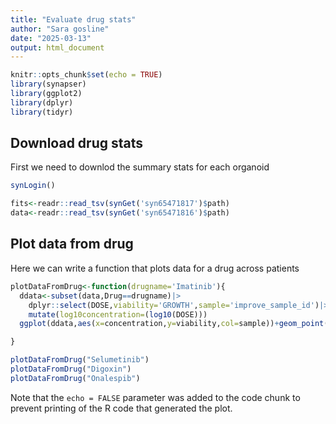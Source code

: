 ```yaml
---
title: "Evaluate drug stats"
author: "Sara gosline"
date: "2025-03-13"
output: html_document
---
```


```r
knitr::opts_chunk$set(echo = TRUE)
library(synapser)
library(ggplot2)
library(dplyr)
library(tidyr)


```

## Download drug stats
First we need to downlod the summary stats for each organoid 
```r
synLogin()

fits<-readr::read_tsv(synGet('syn65471817')$path)
data<-readr::read_tsv(synGet('syn65471816')$path)

```

## Plot data from drug

Here we can write a function that plots data for a drug across patients

```r

plotDataFromDrug<-function(drugname='Imatinib'){
  ddata<-subset(data,Drug==drugname)|>
    dplyr::select(DOSE,viability='GROWTH',sample='improve_sample_id')|>
    mutate(log10concentration=(log10(DOSE)))
  ggplot(ddata,aes(x=concentration,y=viability,col=sample))+geom_point()+geom_line()

}

plotDataFromDrug("Selumetinib")
plotDataFromDrug("Digoxin")
plotDataFromDrug("Onalespib")

```

Note that the `echo = FALSE` parameter was added to the code chunk to prevent printing of the R code that generated the plot.
